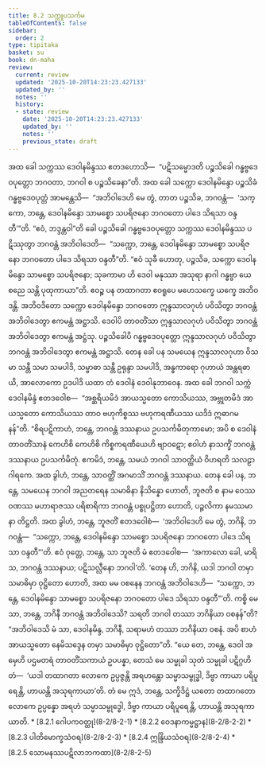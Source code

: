 ```yaml
---
title: 8.2 သက္ကူပသင်္ကမ
tableOfContents: false
sidebar:
  order: 2
type: tipitaka
basket: su
book: dn-maha
review:
  current: review
  updated: '2025-10-20T14:23:23.427133'
  updated_by: ''
  notes: ''
  history:
  - state: review
    date: '2025-10-20T14:23:23.427133'
    updated_by: ''
    notes: ''
    previous_state: draft
---
```



<DynamicBreadcrumb />


<ReviewStatus review={frontmatter.review} showDetails={true} />

<HypothesisAnnotation frontmatter={frontmatter} />

<Division number="350" book="dn-maha" e="ch" v="7" p="214">

<Paragraph number="847" book="dn-maha">
အထ ခေါ သက္ကဿ ဒေဝါနမိန္ဒဿ ဧတဒဟောသိ—  “ပဋိသမ္မောဒတိ ပဉ္စသိခေါ ဂန္ဓဗ္ဗဒေဝပုတ္တော ဘဂဝတာ, ဘဂဝါ စ ပဉ္စသိခေနာ”တိ. အထ ခေါ သက္ကော ဒေဝါနမိန္ဒော ပဉ္စသိခံ ဂန္ဓဗ္ဗဒေဝပုတ္တံ အာမန္တေသိ—  “အဘိဝါဒေဟိ မေ တွံ, တာတ ပဉ္စသိခ, ဘဂဝန္တံ—  ‘သက္ကော, ဘန္တေ, ဒေဝါနမိန္ဒော သာမစ္စော သပရိဇနော ဘဂဝတော ပါဒေ သိရသာ ဝန္ဒတီ’”တိ. “ဧဝံ, ဘဒ္ဒန္တဝါ”တိ ခေါ ပဉ္စသိခေါ ဂန္ဓဗ္ဗဒေဝပုတ္တော သက္ကဿ ဒေဝါနမိန္ဒဿ ပဋိဿုတွာ ဘဂဝန္တံ အဘိဝါဒေတိ—  “သက္ကော, ဘန္တေ, ဒေဝါနမိန္ဒော သာမစ္စော သပရိဇနော ဘဂဝတော ပါဒေ သိရသာ ဝန္ဒတီ”တိ. “ဧဝံ သုခီ ဟောတု, ပဉ္စသိခ, သက္ကော ဒေဝါနမိန္ဒော သာမစ္စော သပရိဇနော; သုခကာမာ ဟိ ဒေဝါ မနုဿာ အသုရာ နာဂါ ဂန္ဓဗ္ဗာ ယေ စညေ သန္တိ ပုထုကာယာ”တိ.


</Paragraph>

</Division>
<Division number="351" book="dn-maha" e="ch" v="7" p="215">

<Paragraph number="848" book="dn-maha">
ဧဝဉ္စ ပန တထာဂတာ ဧဝရူပေ မဟေသက္ခေ ယက္ခေ အဘိဝဒန္တိ. အဘိဝဒိတော သက္ကော ဒေဝါနမိန္ဒော ဘဂဝတော ဣန္ဒသာလဂုဟံ ပဝိသိတွာ ဘဂဝန္တံ အဘိဝါဒေတွာ ဧကမန္တံ အဋ္ဌာသိ. ဒေဝါပိ တာဝတိံသာ ဣန္ဒသာလဂုဟံ ပဝိသိတွာ ဘဂဝန္တံ အဘိဝါဒေတွာ ဧကမန္တံ အဋ္ဌံသု. ပဉ္စသိခေါပိ ဂန္ဓဗ္ဗဒေဝပုတ္တော ဣန္ဒသာလဂုဟံ ပဝိသိတွာ ဘဂဝန္တံ အဘိဝါဒေတွာ ဧကမန္တံ အဋ္ဌာသိ.


</Paragraph>

<Paragraph number="849" book="dn-maha">
တေန ခေါ ပန သမယေန ဣန္ဒသာလဂုဟာ ဝိသမာ သန္တီ သမာ သမပါဒိ, သမ္ဗာဓာ သန္တီ ဥရုန္ဒာ သမပါဒိ, အန္ဓကာရော ဂုဟာယံ အန္တရဓာယိ, အာလောကော ဥဒပါဒိ ယထာ တံ ဒေဝါနံ ဒေဝါနုဘာဝေန.


</Paragraph>

</Division>
<Division number="352" book="dn-maha" e="ch" v="7" p="215">

<Paragraph number="850" book="dn-maha">
အထ ခေါ ဘဂဝါ သက္ကံ ဒေဝါနမိန္ဒံ ဧတဒဝေါစ—  “အစ္ဆရိယမိဒံ အာယသ္မတော ကောသိယဿ, အဗ္ဘုတမိဒံ အာယသ္မတော ကောသိယဿ တာဝ ဗဟုကိစ္စဿ ဗဟုကရဏီယဿ ယဒိဒံ ဣဓာဂမနန်”တိ. “စိရပဋိကာဟံ, ဘန္တေ, ဘဂဝန္တံ ဒဿနာယ ဥပသင်္ကမိတုကာမော; အပိ စ ဒေဝါနံ တာဝတိံသာနံ ကေဟိစိ ကေဟိစိ ကိစ္စကရဏီယေဟိ ဗျာဝဋော; ဧဝါဟံ နာသက္ခိံ ဘဂဝန္တံ ဒဿနာယ ဥပသင်္ကမိတုံ. ဧကမိဒံ, ဘန္တေ, သမယံ ဘဂဝါ သာဝတ္ထိယံ ဝိဟရတိ သလဠာဂါရကေ. အထ ခွါဟံ, ဘန္တေ, သာဝတ္ထိံ အဂမာသိံ ဘဂဝန္တံ ဒဿနာယ. တေန ခေါ ပန, ဘန္တေ, သမယေန ဘဂဝါ အညတရေန သမာဓိနာ နိသိန္နော ဟောတိ, ဘူဇတိ စ နာမ ဝေဿဝဏဿ မဟာရာဇဿ ပရိစာရိကာ ဘဂဝန္တံ ပစ္စုပဋ္ဌိတာ ဟောတိ, ပဉ္ဇလိကာ နမဿမာနာ တိဋ္ဌတိ. အထ ခွါဟံ, ဘန္တေ, ဘူဇတိံ ဧတဒဝေါစံ—  ‘အဘိဝါဒေဟိ မေ တွံ, ဘဂိနိ, ဘဂဝန္တံ—  “သက္ကော, ဘန္တေ, ဒေဝါနမိန္ဒော သာမစ္စော သပရိဇနော ဘဂဝတော ပါဒေ သိရသာ ဝန္ဒတီ”’တိ. ဧဝံ ဝုတ္တေ, ဘန္တေ, သာ ဘူဇတိ မံ ဧတဒဝေါစ—  ‘အကာလော ခေါ, မာရိသ, ဘဂဝန္တံ ဒဿနာယ; ပဋိသလ္လီနော ဘဂဝါ’တိ. ‘တေန ဟိ, ဘဂိနိ, ယဒါ ဘဂဝါ တမှာ သမာဓိမှာ ဝုဋ္ဌိတော ဟောတိ, အထ မမ ဝစနေန ဘဂဝန္တံ အဘိဝါဒေဟိ—  “သက္ကော, ဘန္တေ, ဒေဝါနမိန္ဒော သာမစ္စော သပရိဇနော ဘဂဝတော ပါဒေ သိရသာ ဝန္ဒတီ”’တိ. ကစ္စိ မေ သာ, ဘန္တေ, ဘဂိနီ ဘဂဝန္တံ အဘိဝါဒေသိ? သရတိ ဘဂဝါ တဿာ ဘဂိနိယာ ဝစနန်”တိ? “အဘိဝါဒေသိ မံ သာ, ဒေဝါနမိန္ဒ, ဘဂိနီ, သရာမဟံ တဿာ ဘဂိနိယာ ဝစနံ. အပိ စာဟံ အာယသ္မတော နေမိသဒ္ဒေန တမှာ သမာဓိမှာ ဝုဋ္ဌိတော”တိ. “ယေ တေ, ဘန္တေ, ဒေဝါ အမှေဟိ ပဌမတရံ တာဝတိံသကာယံ ဥပပန္နာ, တေသံ မေ သမ္မုခါ သုတံ သမ္မုခါ ပဋိဂ္ဂဟိတံ—  ‘ယဒါ တထာဂတာ လောကေ ဥပ္ပဇ္ဇန္တိ အရဟန္တော သမ္မာသမ္ဗုဒ္ဓါ, ဒိဗ္ဗာ ကာယာ ပရိပူရေန္တိ, ဟာယန္တိ အသုရကာယာ’တိ. တံ မေ ဣဒံ, ဘန္တေ, သက္ခိဒိဋ္ဌံ ယတော တထာဂတော လောကေ ဥပ္ပန္နော အရဟံ သမ္မာသမ္ဗုဒ္ဓေါ, ဒိဗ္ဗာ ကာယာ ပရိပူရေန္တိ, ဟာယန္တိ အသုရကာယာတိ.

</Paragraph>
</Division>

<TableOfContents book="dn-maha" section="8.2">
* [8.2.1 ဂေါပကဝတ္ထု](8-2/8-2-1)
* [8.2.2 ဝေဒနာကမ္မဋ္ဌာန](8-2/8-2-2)
* [8.2.3 ပါတိမောက္ခသံဝရ](8-2/8-2-3)
* [8.2.4 ဣန္ဒြိယသံဝရ](8-2/8-2-4)
* [8.2.5 သောမနဿပဋိလာဘကထာ](8-2/8-2-5)
</TableOfContents>